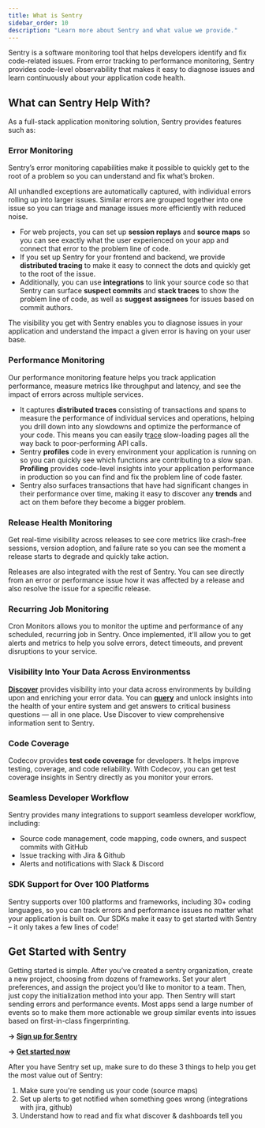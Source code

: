 ```yaml
---
title: What is Sentry
sidebar_order: 10
description: "Learn more about Sentry and what value we provide."
---
```


Sentry is a software monitoring tool that helps developers identify and fix code-related issues. From error tracking to performance monitoring, Sentry provides code-level observability that makes it easy to diagnose issues and learn continuously about your application code health.

## What can Sentry Help With?

As a full-stack application monitoring solution, Sentry provides features such as:

### Error Monitoring

Sentry’s error monitoring capabilities make it possible to quickly get to the root of a problem so you can understand and fix what’s broken.

All unhandled exceptions are automatically captured, with individual errors rolling up into larger issues. Similar errors are grouped together into one issue so you can triage and manage issues more efficiently with reduced noise.

- For web projects, you can set up **session replays** and **source maps** so you can see exactly what the user experienced on your app and connect that error to the problem line of code.
- If you set up Sentry for your frontend and backend, we provide **distributed tracing** to make it easy to connect the dots and quickly get to the root of the issue.
- Additionally, you can use **integrations** to link your source code so that Sentry can surface **suspect commits** and **stack traces** to show the problem line of code, as well as **suggest assignees** for issues based on commit authors.

The visibility you get with Sentry enables you to diagnose issues in your application and understand the impact a given error is having on your user base.

### Performance Monitoring

Our performance monitoring feature helps you track application performance, measure metrics like throughput and latency, and see the impact of errors across multiple services.

- It captures **distributed traces** consisting of transactions and spans to measure the performance of individual services and operations, helping you drill down into any slowdowns and optimize the performance of your code. This means you can easily t[race](https://blog.sentry.io/find-the-root-cause-faster-with-trace-view-and-quick-trace/) slow-loading pages all the way back to poor-performing API calls.
- Sentry **profiles** code in every environment your application is running on so you can quickly see which functions are contributing to a slow span. **Profiling** provides code-level insights into your application performance in production so you can find and fix the problem line of code faster.
- Sentry also surfaces transactions that have had significant changes in their performance over time, making it easy to discover any **trends** and act on them before they become a bigger problem.


### Release Health Monitoring

Get real-time visibility across releases to see core metrics like crash-free sessions, version adoption, and failure rate so you can see the moment a release starts to degrade and quickly take action.

Releases are also integrated with the rest of Sentry. You can see directly from an error or performance issue how it was affected by a release and also resolve the issue for a specific release.

### Recurring Job Monitoring

Cron Monitors allows you to monitor the uptime and performance of any scheduled, recurring job in Sentry. Once implemented, it'll allow you to get alerts and metrics to help you solve errors, detect timeouts, and prevent disruptions to your service.

### Visibility Into Your Data Across Environmentss

  [**Discover**](https://try.sentry-demo.com/demo/start/?scenario=discover&projectSlug=react&source=docs) provides visibility into your data across environments by building upon and enriching your error data. You can [**query**](https://try.sentry-demo.com/demo/start/?scenario=oneDiscoverQuery&projectSlug=react&source=docs) and unlock insights into the health of your entire system and get answers to critical business questions — all in one place. Use Discover to view comprehensive information sent to Sentry.

### Code Coverage

  Codecov provides **test code coverage** for developers. It helps improve testing, coverage, and code reliability. With Codecov, you can get test coverage insights in Sentry directly as you monitor your errors.

### Seamless Developer Workflow

  Sentry provides many integrations to support seamless developer workflow, including:

  - Source code management, code mapping, code owners, and suspect commits with GitHub
  - Issue tracking with Jira & Github
  - Alerts and notifications with Slack & Discord

### SDK Support for Over 100 Platforms

  Sentry supports over 100 platforms and frameworks, including 30+ coding languages, so you can track errors and performance issues no matter what your application is built on. Our SDKs make it easy to get started with Sentry – it only takes a few lines of code!

## Get Started with Sentry

Getting started is simple. After you’ve created a sentry organization, create a new project, choosing from dozens of frameworks. Set your alert preferences, and assign the project you’d like to monitor to a team. Then, just copy the initialization method into your app. Then Sentry will start sending errors and performance events. Most apps send a large number of events so to make them more actionable we group similar events into issues based on first-in-class fingerprinting.

**→ [Sign up for Sentry](https://sentry.io/signup/)**

**→ [Get started now](/product/sentry-basics/integrate-frontend/)**

After you have Sentry set up, make sure to do these 3 things to help you get the most value out of Sentry:

1. Make sure you're sending us your code (source maps)
2. Set up alerts to get notified when something goes wrong (integrations with jira, github)
3. Understand how to read and fix what discover & dashboards tell you
